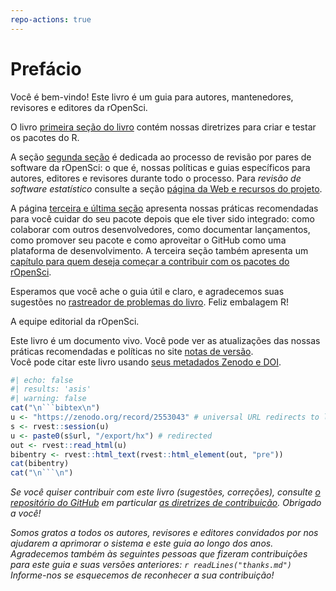 ```yaml
---
repo-actions: true
---
```


# Prefácio {.unnumbered}

Você é bem-vindo! Este livro é um guia para autores, mantenedores, revisores e editores da rOpenSci.

O livro [primeira seção do livro](#building) contém nossas diretrizes para criar e testar os pacotes do R.

A seção [segunda seção](#softwarereviewintro) é dedicada ao processo de revisão por pares de software da rOpenSci: o que é, nossas políticas e guias específicos para autores, editores e revisores durante todo o processo. Para *revisão de software estatístico* consulte a seção [página da Web e recursos do projeto](https://ropensci.org/stat-software-review/).

A página [terceira e última seção](#collaboration) apresenta nossas práticas recomendadas para você cuidar do seu pacote depois que ele tiver sido integrado: como colaborar com outros desenvolvedores, como documentar lançamentos, como promover seu pacote e como aproveitar o GitHub como uma plataforma de desenvolvimento. A terceira seção também apresenta um [capítulo para quem deseja começar a contribuir com os pacotes do rOpenSci](#contributingguide).

Esperamos que você ache o guia útil e claro, e agradecemos suas sugestões no [rastreador de problemas do livro](https://github.com/ropensci/dev_guide/issues). Feliz embalagem R!

A equipe editorial da rOpenSci.

Este livro é um documento vivo.
Você pode ver as atualizações das nossas práticas recomendadas e políticas no site [notas de versão](#booknews).  
Você pode citar este livro usando [seus metadados Zenodo e DOI](https://doi.org/10.5281/zenodo.2553043).

````r
#| echo: false
#| results: 'asis' 
#| warning: false
cat("\n```bibtex\n")
u <- "https://zenodo.org/record/2553043" # universal URL redirects to latest
s <- rvest::session(u)
u <- paste0(s$url, "/export/hx") # redirected
out <- rvest::read_html(u)
bibentry <- rvest::html_text(rvest::html_element(out, "pre"))
cat(bibentry)
cat("\n```\n")
````

*Se você quiser contribuir com este livro (sugestões, correções), consulte [o repositório do GitHub](https://github.com/ropensci/dev_guide) em particular [as diretrizes de contribuição](https://github.com/ropensci/dev_guide#contributing). Obrigado a você!*

*Somos gratos a todos os autores, revisores e editores convidados por nos ajudarem a aprimorar o sistema e este guia ao longo dos anos. Agradecemos também às seguintes pessoas que fizeram contribuições para este guia e suas versões anteriores: `r readLines("thanks.md")` Informe-nos se esquecemos de reconhecer a sua contribuição!*


